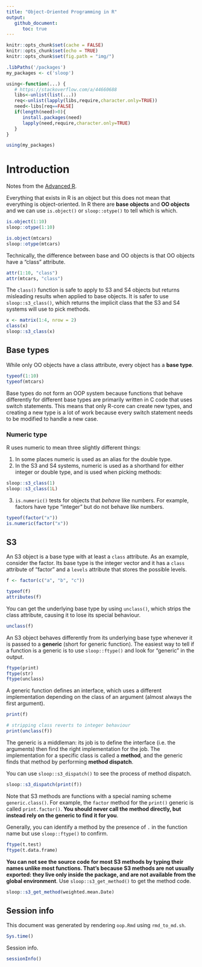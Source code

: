 ```yaml
---
title: "Object-Oriented Programming in R"
output:
   github_document:
      toc: true
---
```


```r
knitr::opts_chunk$set(cache = FALSE)
knitr::opts_chunk$set(echo = TRUE)
knitr::opts_chunk$set(fig.path = "img/")

.libPaths('/packages')
my_packages <- c('sloop')

using<-function(...) {
   # https://stackoverflow.com/a/44660688
   libs<-unlist(list(...))
   req<-unlist(lapply(libs,require,character.only=TRUE))
   need<-libs[req==FALSE]
   if(length(need)>0){
      install.packages(need)
      lapply(need,require,character.only=TRUE)
   }
}

using(my_packages)
```

# Introduction

Notes from the [Advanced R](https://adv-r.hadley.nz/oo.html).

Everything that exists in R is an object but this does not mean that everything
is object-oriented. In R there are **base objects** and **OO objects** and we
can use `is.object()` or `sloop::otype()` to tell which is which.

```r
is.object(1:10)
sloop::otype(1:10)

is.object(mtcars)
sloop::otype(mtcars)
```

Technically, the difference between base and OO objects is that OO objects have
a "class" attribute.

```r
attr(1:10, "class")
attr(mtcars, "class")
```

The `class()` function is safe to apply to S3 and S4 objects but returns
misleading results when applied to base objects. It is safer to use
`sloop::s3_class()`, which returns the implicit class that the S3 and S4 systems
will use to pick methods.

```r
x <- matrix(1:4, nrow = 2)
class(x)
sloop::s3_class(x)
```

## Base types

While only OO objects have a class attribute, every object has a **base type**.

```r
typeof(1:10)
typeof(mtcars)
```

Base types do not form an OOP system because functions that behave differently
for different base types are primarily written in C code that uses switch
statements. This means that only R-core can create new types, and creating a new
type is a lot of work because every switch statement needs to be modified to
handle a new case.

### Numeric type

R uses numeric to mean three slightly different things:

1. In some places numeric is used as an alias for the double type.
2. In the S3 and S4 systems, numeric is used as a shorthand for either integer
   or double type, and is used when picking methods:

```r
sloop::s3_class(1)
sloop::s3_class(1L)
```

3. `is.numeric()` tests for objects that _behave_ like numbers. For example,
   factors have type "integer" but do not behave like numbers.

```r
typeof(factor("x"))
is.numeric(factor("x"))
```

## S3

An S3 object is a base type with at least a `class` attribute. As an example,
consider the factor. Its base type is the integer vector and it has a `class`
attribute of "factor" and a `levels` attribute that stores the possible levels.

```r
f <- factor(c("a", "b", "c"))

typeof(f)
attributes(f)
```

You can get the underlying base type by using `unclass()`, which strips the
class attribute, causing it to lose its special behaviour.

```r
unclass(f)
```

An S3 object behaves differently from its underlying base type whenever it is
passed to a **generic** (short for generic function). The easiest way to tell
if a function is a generic is to use `sloop::ftype()` and look for "generic" in
the output.

```r
ftype(print)
ftype(str)
ftype(unclass)
```

A generic function defines an interface, which uses a different implementation
depending on the class of an argument (almost always the first argument).

```r
print(f)

# stripping class reverts to integer behaviour
print(unclass(f))
```

The generic is a middleman: its job is to define the interface (i.e. the
arguments) then find the right implementation for the job. The implementation
for a specific class is called a **method**, and the generic finds that method
by performing **method dispatch**.

You can use `sloop::s3_dispatch()` to see the process of method dispatch.

```r
sloop::s3_dispatch(print(f))
```

Note that S3 methods are functions with a special naming scheme
`generic.class()`. For example, the `factor` method for the `print()` generic
is called `print.factor()`. **You should never call the method directly, but
instead rely on the generic to find it for you**.

Generally, you can identify a method by the presence of `.` in the function
name but use `sloop::ftype()` to confirm.

```r
ftype(t.test)
ftype(t.data.frame)
```

**You can not see the source code for most S3 methods by typing their names
unlike most functions. That's because S3 methods are not usually exported: they
live only inside the package, and are not available from the global
environment**. Use `sloop::s3_get_method()` to get the method code.

```r
sloop::s3_get_method(weighted.mean.Date)
```

## Session info

This document was generated by rendering `oop.Rmd` using `rmd_to_md.sh`.

```r
Sys.time()
```

Session info.

```r
sessionInfo()
```

